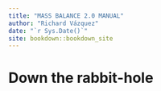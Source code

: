 ```yaml
--- 
title: "MASS BALANCE 2.0 MANUAL"
author: "Richard Vázquez"
date: "`r Sys.Date()`"
site: bookdown::bookdown_site
---
```


# Down the rabbit-hole

